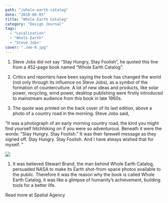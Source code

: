 ```yaml
---
path: "/whole-earth-catalog"
date: "2018-06-03"
title: "Whole Earth Catalog"
category: "Design Journal"
tags: 
  - "Localization"
  - "Whole Earth"
  - "Steve Jobs"
cover: "./we-0.jpg"
---
```


1. Steve Jobs did not say “Stay Hungry, Stay Foolish”, he quoted this line from a 452-page book named “Whole Earth Catalog”.

2. Critics and reporters have been saying the book has changed the world (not only through its influence on Steve Jobs), as a symbol of the formation of counterculture. A lot of new ideas and products, like solar power, recycling, wind power, desktop publishing were firstly introduced to mainstream audience from this book in late 1960s. 

3. The quote was printed on the back cover of its last edition, above a photo of a country road in the morning. Steve Jobs said, 

“It was a photograph of an early morning country road, the kind you might find yourself hitchhiking on if you were so adventurous. Beneath it were the words: “Stay Hungry. Stay Foolish.” It was their farewell message as they signed off. Stay Hungry. Stay Foolish. And I have always wished that for myself. “

![](./we-1.jpg)

1. It was believed Stewart Brand, the man behind Whole Earth Catalog, persuaded NASA to make its Earth shot-from-space photos available to the public. Therefore it was the reason why the book is called Whole Earth Catalog, it was like a glimpse of humanity’s achievement, building tools for a better life. 

Read more at Spatial Agency